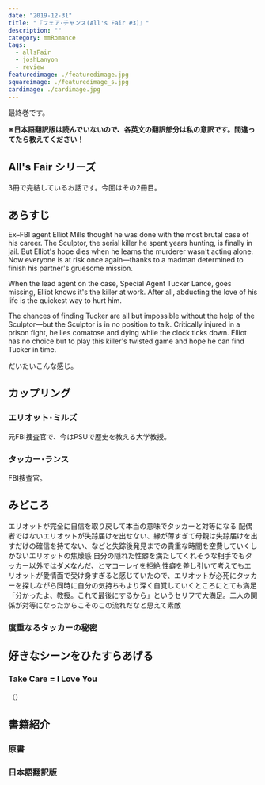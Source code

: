 ```yaml
---
date: "2019-12-31"
title: "『フェア･チャンス(All's Fair #3)』"
description: ""
category: mmRomance
tags:
  - allsFair
  - joshLanyon
  - review
featuredimage: ./featuredimage.jpg
squareimage: ./featuredimage_s.jpg
cardimage: ./cardimage.jpg
---
```



最終巻です。

**※日本語翻訳版は読んでいないので、各英文の翻訳部分は私の意訳です。間違ってたら教えてください！**

## All's Fair シリーズ

3冊で完結しているお話です。今回はその2冊目。

<Series name="AllsFairSeries" />

## あらすじ

Ex–FBI agent Elliot Mills thought he was done with the most brutal case of his career. The Sculptor, the serial killer he spent years hunting, is finally in jail. But Elliot's hope dies when he learns the murderer wasn't acting alone. Now everyone is at risk once again—thanks to a madman determined to finish his partner's gruesome mission.

When the lead agent on the case, Special Agent Tucker Lance, goes missing, Elliot knows it's the killer at work. After all, abducting the love of his life is the quickest way to hurt him.

The chances of finding Tucker are all but impossible without the help of the Sculptor—but the Sculptor is in no position to talk. Critically injured in a prison fight, he lies comatose and dying while the clock ticks down. Elliot has no choice but to play this killer's twisted game and hope he can find Tucker in time.

だいたいこんな感じ。

## カップリング

### エリオット･ミルズ

元FBI捜査官で、今はPSUで歴史を教える大学教授。

### タッカー･ランス

FBI捜査官。

## みどころ

エリオットが完全に自信を取り戻して本当の意味でタッカーと対等になる
配偶者ではないエリオットが失踪届けを出せない、縁が薄すぎて母親は失踪届けを出すだけの確信を持てない、などと失踪後発見までの貴重な時間を空費していくしかないエリオットの焦燥感
自分の隠れた性癖を満たしてくれそうな相手でもタッカー以外ではダメなんだ、とマコーレイを拒絶
性癖を差し引いて考えてもエリオットが愛情面で受け身すぎると感じていたので、エリオットが必死にタッカーを探しながら同時に自分の気持ちもより深く自覚していくところにとても満足
「分かったよ、教授。これで最後にするから」というセリフで大満足。二人の関係が対等になったからこそのこの流れだなと思えて素敵

### 度重なるタッカーの秘密

## 好きなシーンをひたすらあげる

### Take Care = I Love You

<Blockquote srcName="Fair Chance (All's Fair #3)" srcURL="https://amzn.to/2Q20dCS" book>
</Blockquote>

<p className="translation">（）</p>

## 書籍紹介

### 原書

<Amazon
  asin="B01MSLD8L2"
  title="Fair Chance (All's Fair #3)"
  linkId="576f29d76c4d37d802730f3befaf1676"
  author="Josh Lanyon"
/>

### 日本語翻訳版

<Amazon
  asin="B01MUOQTHX"
  title="フェア･チャンス (All's Fair #3)"
  linkId="dab9807d5d55ac97a69ec20eadde9782"
  author="ジョシュ･ラニヨン"
/>